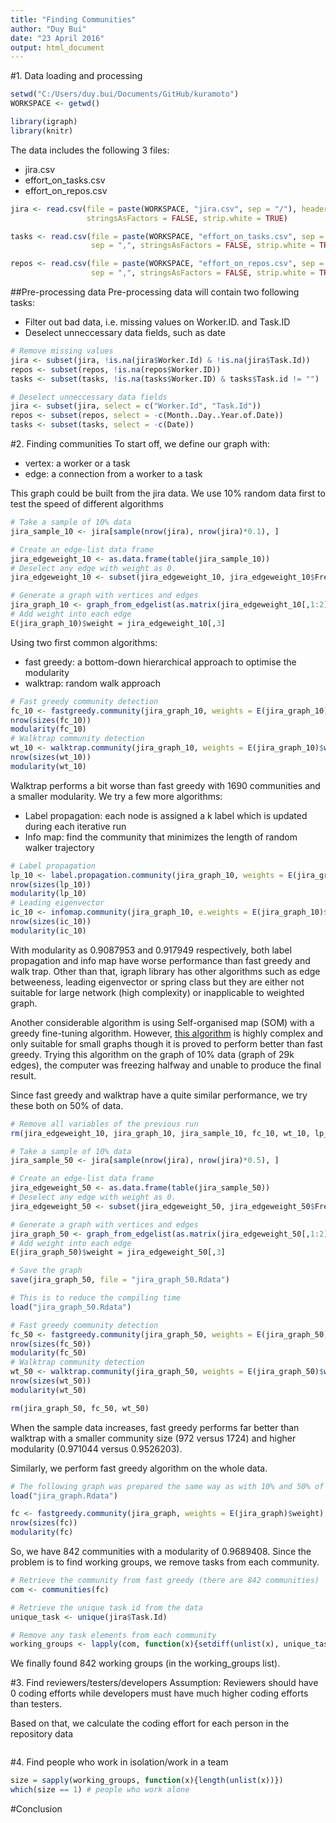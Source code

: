 ```yaml
---
title: "Finding Communities"
author: "Duy Bui"
date: "23 April 2016"
output: html_document
---
```


#1. Data loading and processing
```r
setwd("C:/Users/duy.bui/Documents/GitHub/kuramoto")
WORKSPACE <- getwd()
```

```r
library(igraph)
library(knitr)
```

The data includes the following 3 files:

  - jira.csv
  - effort_on_tasks.csv
  - effort_on_repos.csv
  
```r
jira <- read.csv(file = paste(WORKSPACE, "jira.csv", sep = "/"), header = TRUE, sep = ",", 
                 stringsAsFactors = FALSE, strip.white = TRUE)

tasks <- read.csv(file = paste(WORKSPACE, "effort_on_tasks.csv", sep = "/"), header = TRUE, 
                  sep = ",", stringsAsFactors = FALSE, strip.white = TRUE)

repos <- read.csv(file = paste(WORKSPACE, "effort_on_repos.csv", sep = "/"), header = TRUE, 
                  sep = ",", stringsAsFactors = FALSE, strip.white = TRUE)
```

##Pre-processing data
Pre-processing data will contain two following tasks:

 - Filter out bad data, i.e. missing values on Worker.ID. and Task.ID
 - Deselect unneccessary data fields, such as date
 
```r
# Remove missing values
jira <- subset(jira, !is.na(jira$Worker.Id) & !is.na(jira$Task.Id))
repos <- subset(repos, !is.na(repos$Worker.ID))
tasks <- subset(tasks, !is.na(tasks$Worker.ID) & tasks$Task.id != "")

# Deselect unneccessary data fields 
jira <- subset(jira, select = c("Worker.Id", "Task.Id"))
repos <- subset(repos, select = -c(Month..Day..Year.of.Date))
tasks <- subset(tasks, select = -c(Date))
```


#2. Finding communities
To start off, we define our graph with:

 - vertex: a worker or a task
 - edge: a connection from a worker to a task

This graph could be built from the jira data. We use 10% random data first to test the speed of different algorithms

```r
# Take a sample of 10% data
jira_sample_10 <- jira[sample(nrow(jira), nrow(jira)*0.1), ]

# Create an edge-list data frame
jira_edgeweight_10 <- as.data.frame(table(jira_sample_10))
# Deselect any edge with weight as 0. 
jira_edgeweight_10 <- subset(jira_edgeweight_10, jira_edgeweight_10$Freq > 0)

# Generate a graph with vertices and edges
jira_graph_10 <- graph_from_edgelist(as.matrix(jira_edgeweight_10[,1:2]), directed = FALSE)
# Add weight into each edge
E(jira_graph_10)$weight = jira_edgeweight_10[,3]
```

Using two first common algorithms: 

 - fast greedy: a bottom-down hierarchical approach to optimise the modularity
 - walktrap: random walk approach

```r
# Fast greedy community detection
fc_10 <- fastgreedy.community(jira_graph_10, weights = E(jira_graph_10)$weight)
nrow(sizes(fc_10))
modularity(fc_10)
# Walktrap community detection
wt_10 <- walktrap.community(jira_graph_10, weights = E(jira_graph_10)$weight)
nrow(sizes(wt_10))
modularity(wt_10)
```

Walktrap performs a bit worse than fast greedy with 1690 communities and a smaller modularity. We try a few more algorithms:

 - Label propagation: each node is assigned a k label which is updated during each iterative run
 - Info map: find the community that minimizes the length of random walker trajectory
 
```r
# Label propagation
lp_10 <- label.propagation.community(jira_graph_10, weights = E(jira_graph_10)$weight)
nrow(sizes(lp_10))
modularity(lp_10)
# Leading eigenvector
ic_10 <- infomap.community(jira_graph_10, e.weights = E(jira_graph_10)$weight)
nrow(sizes(ic_10))
modularity(ic_10)
```

With modularity as 0.9087953 and 0.917949 respectively, both label propagation and info map have worse performance than fast greedy and walk trap. Other than that, igraph library has other algorithms such as edge betweeness, leading eigenvector or spring class but they are either not suitable for large network (high complexity) or inapplicable to weighted graph. 

Another considerable algorithm is using Self-organised map (SOM) with a greedy fine-tuning algorithm. However, [this algorithm](https://machinelearningnow.wordpress.com/2014/08/22/community-detection/) is highly complex and only suitable for small graphs though it is proved to perform better than fast greedy. Trying this algorithm on the graph of 10% data (graph of 29k edges), the computer was freezing halfway and unable to produce the final result. 

Since fast greedy and walktrap have a quite similar performance, we try these both on 50% of data. 

```r
# Remove all variables of the previous run
rm(jira_edgeweight_10, jira_graph_10, jira_sample_10, fc_10, wt_10, lp_10, ic_10)
```
```r
# Take a sample of 10% data
jira_sample_50 <- jira[sample(nrow(jira), nrow(jira)*0.5), ]

# Create an edge-list data frame
jira_edgeweight_50 <- as.data.frame(table(jira_sample_50))
# Deselect any edge with weight as 0. 
jira_edgeweight_50 <- subset(jira_edgeweight_50, jira_edgeweight_50$Freq > 0)

# Generate a graph with vertices and edges
jira_graph_50 <- graph_from_edgelist(as.matrix(jira_edgeweight_50[,1:2]), directed = FALSE)
# Add weight into each edge
E(jira_graph_50)$weight = jira_edgeweight_50[,3]

# Save the graph
save(jira_graph_50, file = "jira_graph_50.Rdata")
```

```r
# This is to reduce the compiling time
load("jira_graph_50.Rdata")

# Fast greedy community detection
fc_50 <- fastgreedy.community(jira_graph_50, weights = E(jira_graph_50)$weight)
nrow(sizes(fc_50))
modularity(fc_50)
# Walktrap community detection
wt_50 <- walktrap.community(jira_graph_50, weights = E(jira_graph_50)$weight)
nrow(sizes(wt_50))
modularity(wt_50)

rm(jira_graph_50, fc_50, wt_50)
```

When the sample data increases, fast greedy performs far better than walktrap with a smaller community size (972 versus 1724) and higher modularity (0.971044 versus 0.9526203). 

Similarly, we perform fast greedy algorithm on the whole data.

```r
# The following graph was prepared the same way as with 10% and 50% of data but with 100% of data.
load("jira_graph.Rdata")

fc <- fastgreedy.community(jira_graph, weights = E(jira_graph)$weight)
nrow(sizes(fc))
modularity(fc)
```

So, we have 842 communities with a modularity of 0.9689408. Since the problem is to find working groups, we remove tasks from each community.

```r
# Retrieve the community from fast greedy (there are 842 communities)
com <- communities(fc)

# Retrieve the unique task id from the data
unique_task <- unique(jira$Task.Id)

# Remove any task elements from each community
working_groups <- lapply(com, function(x){setdiff(unlist(x), unique_task)})
```

We finally found 842 working groups (in the working_groups list). 

#3. Find reviewers/testers/developers
Assumption: Reviewers should have 0 coding efforts while developers must have much higher coding efforts than testers.

Based on that, we calculate the coding effort for each person in the repository data

```r

```

#4. Find people who work in isolation/work in a team
```r
size = sapply(working_groups, function(x){length(unlist(x))})
which(size == 1) # people who work alone
```


#Conclusion

